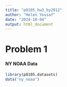```yaml
---
title: "p8105_hw3_hy2912"
author: "Helen Yousaf"
date: "2024-10-04"
output: html_document
---
```


# Problem 1 
#### NY NOAA Data 
```r
library(p8105.datasets)
data("ny_noaa")
```


